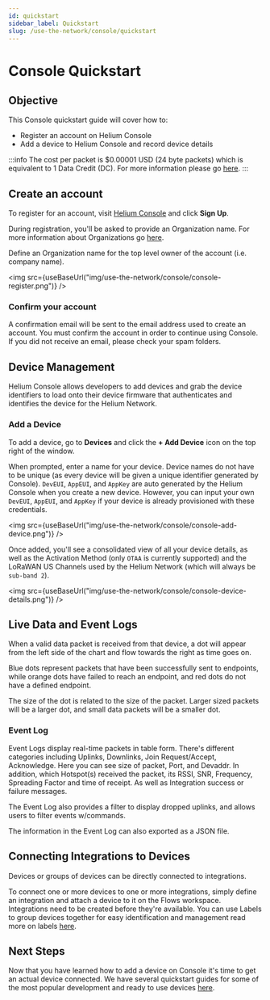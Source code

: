 ```yaml
---
id: quickstart
sidebar_label: Quickstart
slug: /use-the-network/console/quickstart
---
```


# Console Quickstart


## Objective

This Console quickstart guide will cover how to:

- Register an account on Helium Console
- Add a device to Helium Console and record device details

:::info 
The cost per packet is $0.00001 USD \(24 byte packets\) which is
equivalent to 1 Data Credit \(DC\). For more information please go
[here](https://github.com/helium/devdocs/tree/861823eb00b0643fe6ca03067de7fe9409dce149/longfi/data-credits/README.md).
:::

## Create an account

To register for an account, visit [Helium Console](https://console.helium.com)
and click **Sign Up**.

During registration, you'll be asked to provide an Organization name. For more information about Organizations go [here](/use-the-network/console/users#organizations). 

Define an Organization name for the top level owner of the account \(i.e. company
name\).

<img src={useBaseUrl("img/use-the-network/console/console-register.png")} />

### Confirm your account

A confirmation email will be sent to the email address used to create an
account. You must confirm the account in order to continue using Console. If you
did not receive an email, please check your spam folders.

## Device Management

Helium Console allows developers to add devices and grab the device identifiers
to load onto their device firmware that authenticates and identifies the device
for the Helium Network.

### Add a Device

To add a device, go to **Devices** and click the **+ Add Device** icon on the
top right of the window.

When prompted, enter a name for your device. Device names do not have to be
unique \(as every device will be given a unique identifier generated by
Console\). `DevEUI`, `AppEUI`, and `AppKey` are auto generated by the Helium
Console when you create a new device. However, you can input your own `DevEUI`,
`AppEUI`, and `AppKey` if your device is already provisioned with these
credentials.

<img src={useBaseUrl("img/use-the-network/console/console-add-device.png")} />

Once added, you'll see a consolidated view of all your device details, as well
as the Activation Method \(only `OTAA` is currently supported\) and the LoRaWAN
US Channels used by the Helium Network \(which will always be `sub-band 2`\).

<img
  src={useBaseUrl("img/use-the-network/console/console-device-details.png")}
/>

## Live Data and Event Logs

When a valid data packet is received from that device, a dot will appear from
the left side of the chart and flow towards the right as time goes on.

Blue dots represent packets that have been successfully sent to endpoints, while
orange dots have failed to reach an endpoint, and red dots do not have a defined
endpoint.

The size of the dot is related to the size of the packet. Larger sized packets
will be a larger dot, and small data packets will be a smaller dot.

### Event Log

Event Logs display real-time packets in table form. There's different categories including Uplinks, Downlinks, Join Request/Accept, Acknowledge. Here you can see size of packet, Port, and Devaddr. In addition, which
Hotspot(s) received the packet, its RSSI, SNR, Frequency, Spreading Factor and time of receipt. As well as Integration success or failure messages. 

The Event Log also provides a filter to display dropped uplinks, and allows users to filter events w/commands.

The information in the Event Log can also exported as a JSON file. 

## Connecting Integrations to Devices

Devices or groups of devices can be directly connected to integrations. 

To connect one or more devices to one or more integrations, simply define an integration and attach a device to it on the Flows workspace. Integrations need to be created before
they're available. You can use Labels to group devices together for easy identification and management read more on labels [here](/use-the-network/console/labels).

## Next Steps

Now that you have learned how to add a device on Console it's time to get an
actual device connected. We have several quickstart guides for some of the most
popular development and ready to use devices
[here](/use-the-network/devices).
